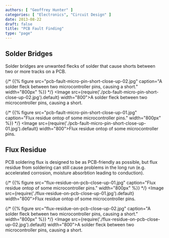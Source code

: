 ```yaml
---
authors: [ "Geoffrey Hunter" ]
categories: [ "Electronics", "Circuit Design" ]
date: 2013-08-22
draft: false
title: "PCB Fault Finding"
type: "page"
---
```


## Solder Bridges

Solder bridges are unwanted flecks of solder that cause shorts between two or more tracks on a PCB.

{/* {{% figure src="pcb-fault-micro-pin-short-close-up-02.jpg" caption="A solder fleck between two microcontroller pins, causing a short."  width="800px" %}} */}
<Image src={require('./pcb-fault-micro-pin-short-close-up-02.jpg').default} width="800">A solder fleck between two microcontroller pins, causing a short.</Image>

{/* {{% figure src="pcb-fault-micro-pin-short-close-up-01.jpg" caption="Flux residue ontop of some microcontroller pins."  width="800px" %}} */}
<Image src={require('./pcb-fault-micro-pin-short-close-up-01.jpg').default} width="800">Flux residue ontop of some microcontroller pins.</Image>

## Flux Residue

PCB soldering flux is designed to be as PCB-friendly as possible, but flux residue from soldering can still cause problems in the long run (e.g. accelerated corrosion, moisture absorbtion leading to conduction).

{/* {{% figure src="flux-residue-on-pcb-close-up-01.jpg" caption="Flux residue ontop of some microcontroller pins."  width="800px" %}} */}
<Image src={require('./flux-residue-on-pcb-close-up-01.jpg').default} width="800">Flux residue ontop of some microcontroller pins.</Image>


{/* {{% figure src="flux-residue-on-pcb-close-up-02.jpg" caption="A solder fleck between two microcontroller pins, causing a short."  width="800px" %}} */}
<Image src={require('./flux-residue-on-pcb-close-up-02.jpg').default} width="800">A solder fleck between two microcontroller pins, causing a short.</Image>
